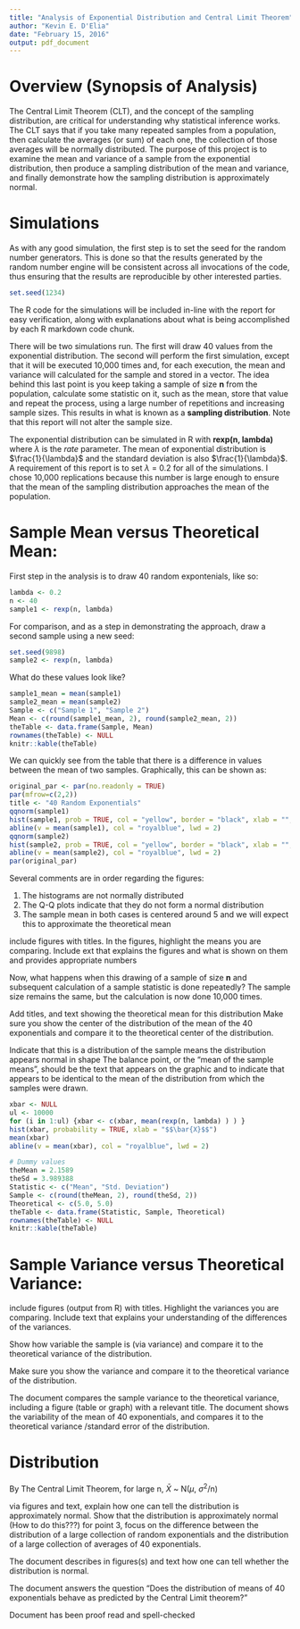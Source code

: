 ```yaml
---
title: "Analysis of Exponential Distribution and Central Limit Theorem"
author: "Kevin E. D'Elia"
date: "February 15, 2016"
output: pdf_document
---
```


# Overview (Synopsis of Analysis)
The Central Limit Theorem (CLT), and the concept of the sampling distribution, are critical for understanding why statistical inference works.  The CLT says that if you take many repeated samples from a population, then calculate the averages (or sum) of each one, the collection of those averages will be normally distributed.  The purpose of this project is to examine the mean and variance of a sample from the exponential distribution, then produce a sampling distribution of the mean and variance, and finally demonstrate how the sampling distribution is approximately normal.

# Simulations

As with any good simulation, the first step is to set the seed for the random number generators.  This is done so that the results generated by the random number engine will be consistent across all invocations of the code, thus ensuring that the results are reproducible by other interested parties.

```r
set.seed(1234)
```

The R code for the simulations will be included in-line with the report for easy verification, along with explanations about what is being accomplished by each R markdown code chunk.

There will be two simulations run.  The first will draw 40 values from the exponential distribution.  The second will perform the first simulation, except that it will be executed 10,000 times and, for each execution, the mean and variance will calculated for the sample and stored in a vector. The idea behind this last point is you keep taking a sample of size **n** from the population, calculate some statistic on it, such as the mean, store that value and repeat the process, using a large number of repetitions and increasing sample sizes.  This results in what is known as a **sampling distribution**.  Note that this report will not alter the sample size.

The exponential distribution can be simulated in R with **rexp(n, lambda)** where $\lambda$ is the *rate* parameter.  The mean of exponential distribution is $\frac{1}{\lambda}$ and the standard deviation is also $\frac{1}{\lambda}$.  A requirement of this report is to set $\lambda$ = 0.2 for all of the simulations.  I chose 10,000 replications because this number is large enough to ensure that the mean of the sampling distribution approaches the mean of the population.

# Sample Mean versus Theoretical Mean:

First step in the analysis is to draw 40 random expontenials, like so:
```r
lambda <- 0.2
n <- 40
sample1 <- rexp(n, lambda)
```

For comparison, and as a step in demonstrating the approach, draw a second sample using a new seed:
```r
set.seed(9898)
sample2 <- rexp(n, lambda)
```

What do these values look like?
```r
sample1_mean = mean(sample1)
sample2_mean = mean(sample2)
Sample <- c("Sample 1", "Sample 2")
Mean <- c(round(sample1_mean, 2), round(sample2_mean, 2))
theTable <- data.frame(Sample, Mean)
rownames(theTable) <- NULL
knitr::kable(theTable)
```

We can quickly see from the table that there is a difference in values between the mean of two samples.  Graphically, this can be shown as:
```r
original_par <- par(no.readonly = TRUE)
par(mfrow=c(2,2))
title <- "40 Random Exponentials"
qqnorm(sample1)
hist(sample1, prob = TRUE, col = "yellow", border = "black", xlab = "", main = title)
abline(v = mean(sample1), col = "royalblue", lwd = 2)
qqnorm(sample2)
hist(sample2, prob = TRUE, col = "yellow", border = "black", xlab = "", main = title)
abline(v = mean(sample2), col = "royalblue", lwd = 2)
par(original_par)
```

Several comments are in order regarding the figures:

1. The histograms are not normally distributed 
2. The Q-Q plots indicate that they do not form a normal distribution
3. The sample mean in both cases is centered around 5 and we will expect this to approximate the theoretical mean

include figures with titles.  In the figures, highlight the means you are comparing.  Include ext that explains the figures and what is shown on them and provides appropriate numbers

Now, what happens when this drawing of a sample of size **n** and subsequent calculation of a sample statistic is done repeatedly?  The sample size remains the same, but the calculation is now done 10,000 times.

Add titles, and text showing the theoretical mean for this distribution
Make sure you show the center of the distribution of the mean of the 40 exponentials and compare it to the theoretical center of the distribution.

Indicate that this is a distribution of the sample means
the distribution appears normal in shape
The balance point, or the "mean of the sample means", should be the text that appears on the graphic and to indicate that appears to be identical to the mean of the distribution from which the samples were drawn.

```r
xbar <- NULL
ul <- 10000
for (i in 1:ul) {xbar <- c(xbar, mean(rexp(n, lambda) ) ) }
hist(xbar, probability = TRUE, xlab = "$$\bar{X}$$")
mean(xbar)
abline(v = mean(xbar), col = "royalblue", lwd = 2)
```

```r
# Dummy values
theMean = 2.1589
theSd = 3.989388
Statistic <- c("Mean", "Std. Deviation")
Sample <- c(round(theMean, 2), round(theSd, 2))
Theoretical <- c(5.0, 5.0)
theTable <- data.frame(Statistic, Sample, Theoretical)
rownames(theTable) <- NULL
knitr::kable(theTable)
```

# Sample Variance versus Theoretical Variance:  

include figures (output from R) with titles.  Highlight the variances you are comparing.  Include text that explains your understanding of the differences of the variances.

Show how variable the sample is (via variance) and compare it to the theoretical variance of the distribution.

Make sure you show the variance and compare it to the theoretical variance of the distribution.

The document compares the sample variance to the theoretical variance, including a figure (table or graph) with a relevant title.  The document shows the variability of the mean of 40 exponentials, and compares it to the theoretical variance /standard error of the distribution.

# Distribution 

By The Central Limit Theorem, for large n, $\bar{X}$ ~ N($\mu$, $\sigma^2$/n)

via figures and text, explain how one can tell the distribution is approximately normal.
Show that the distribution is approximately normal (How to do this???)
  for point 3, focus on the difference between the distribution of a large collection of random exponentials and the distribution of a large collection of averages of 40 exponentials.

The document describes in figures(s) and text how one can tell whether the distribution is normal.

The document answers the question "Does the distribution of means of 40 exponentials behave as predicted by the Central Limit theorem?"

Document has been proof read and spell-checked